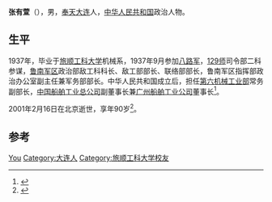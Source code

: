'''张有萱'''（{{bd|1913年|8月|2001年|2月16日}}），男，[[奉天|奉天]][[大连|大连]]人，[[中华人民共和国|中华人民共和国]]政治人物。

== 生平 ==
1937年，毕业于[[旅顺工科大学|旅顺工科大学]]机械系，1937年9月参加[[八路军|八路军]]，[[129师|129师]]司令部二科参谋，[[鲁南军区|鲁南军区]]政治部敌工科科长、敌工部部长、联络部部长，鲁南军区指挥部政治办公室副主任兼军务部部长。中华人民共和国成立后，担任[[第六机械工业部|第六机械工业部]]常务副部长，[[中国船舶工业总公司|中国船舶工业总公司]]副董事长兼[[广州船舶工业公司|广州船舶工业公司]]董事长<ref>{{cite news|title=往事摭拾 在中国船舶工业总公司工作的岁月|url=http://info.glinfo.com/06/0228/00/1208949269288E12.html|accessdate=2015-02-23|newspaper=钢铁资讯|archive-url=https://web.archive.org/web/20150223172741/http://info.glinfo.com/06/0228/00/1208949269288E12.html|archive-date=2015-02-23|dead-url=yes}}</ref>。

2001年2月16日在北京逝世，享年90岁<ref>{{cite news|title=今天张有萱诞辰100周年|url=http://www.dlxww.com/culture/content/2011-08/23/content_153168.htm|accessdate=2015-02-23|newspaper=大连新闻网|deadurl=yes|archiveurl=https://web.archive.org/web/20150223174840/http://www.dlxww.com/culture/content/2011-08/23/content_153168.htm|archivedate=2015-02-23}}</ref>。

== 参考 ==
{{reflist}}

{{中国政治人物小作品}}
{{中华人民共和国科学技术协会第一届全国委员会}}

{{Authority control}}
{{DEFAULTSORT:Zhang张}}
[[Category:张姓|You]]
[[Category:大连人|Category:大连人]]
[[Category:旅顺工科大学校友|Category:旅顺工科大学校友]]
